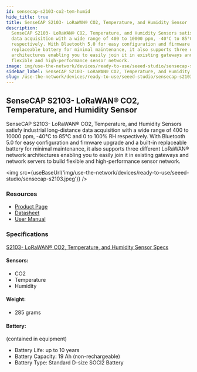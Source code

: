 ```yaml
---
id: sensecap-s2103-co2-tem-humid
hide_title: true
title: SenseCAP S2103- LoRaWAN® CO2, Temperature, and Humidity Sensor
description:
  SenseCAP S2103- LoRaWAN® CO2, Temperature, and Humidity Sensors satisfy industrial long-distance
  data acquisition with a wide range of 400 to 10000 ppm, -40°C to 85°C and 0 to 100% RH
  respectively. With Bluetooth 5.0 for easy configuration and firmware upgrade and a built-in
  replaceable battery for minimal maintenance, it also supports three different LoRaWAN network
  architectures enabling you to easily join it in existing gateways and network servers to build
  flexible and high-performance sensor network.
image: img/use-the-network/devices/ready-to-use/seeed-studio/sensecap-s2103.jpeg
sidebar_label: SenseCAP S2103- LoRaWAN® CO2, Temperature, and Humidity Sensor
slug: /use-the-network/devices/ready-to-use/seeed-studio/sensecap-s2103-co2-tem-humid
---
```



## SenseCAP S2103- LoRaWAN® CO2, Temperature, and Humidity Sensor

SenseCAP S2103- LoRaWAN® CO2, Temperature, and Humidity Sensors satisfy industrial long-distance data
acquisition with a wide range of 400 to 10000 ppm, -40°C to 85°C and 0 to 100% RH respectively. With
Bluetooth 5.0 for easy configuration and firmware upgrade and a built-in replaceable battery for
minimal maintenance, it also supports three different LoRaWAN® network architectures enabling you to
easily join it in existing gateways and network servers to build flexible and high-performance
sensor network.

<img
  src={useBaseUrl('img/use-the-network/devices/ready-to-use/seeed-studio/sensecap-s2103.jpeg')}
/>

### Resources

- [Product Page](https://www.seeedstudio.com/SenseCAP-S2103-LoRaWAN-CO2-Temperature-and-Humidity-Sensor-p-5356.html)
- [Datasheet](https://drive.google.com/file/d/1HfZMCDgKOhgWbJDyBI8cY4T2JVEOh9fF/view?usp=sharing)
- [User Manual](https://drive.google.com/file/d/1Jq9Nigpjzda6mw9a20I6FHBEfS25PdAA/view?usp=sharing)

### Specifications

[S2103- LoRaWAN® CO2, Temperature, and Humidity Sensor Specs](https://drive.google.com/file/d/1HfZMCDgKOhgWbJDyBI8cY4T2JVEOh9fF/view)

#### Sensors:

- CO2
- Temperature
- Humidity

#### Weight:

- 285 grams

#### Battery:

(contained in equipment)

- Battery Life: up to 10 years
- Battery Capacity: 19 Ah (non-rechargeable)
- Battery Type: Standard D-size SOCl2 Battery
